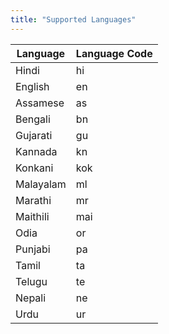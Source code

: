 ```yaml
---
title: "Supported Languages"
---
```

| Language   | Language Code |
|------------|---------------|
| Hindi      | hi            |
| English    | en            |
| Assamese   | as            |
| Bengali    | bn            |
| Gujarati   | gu            |
| Kannada    | kn            |
| Konkani    | kok           |
| Malayalam  | ml            |
| Marathi    | mr            |
| Maithili   | mai           |
| Odia       | or            |
| Punjabi    | pa            |
| Tamil      | ta            |
| Telugu     | te            |
| Nepali     | ne            |
| Urdu       | ur            |